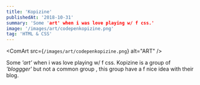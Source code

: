 ```yaml
---
title: 'Kopizine'
publishedAt: '2018-10-31'
summary: 'Some 'art' when i was love playing w/ f css.'
image: '/images/art/codepenkopizine.png'
tag: 'HTML & CSS'
---
```


<ComArt
src={`/images/art/codepenkopizine.png`}
alt="ART"
/>

Some *'art'* when i was love playing w/ f css. Kopizine is a group of *'bloggger'* but not a common group , this group have a f nice idea with their blog.

<BtnArea>
<BtnDownload
href='https://codepen.io/yourbaemyb/pen/bmPBxr'
text='Download'
/>
<BtnSource
href='https://codepen.io/yourbaemyb/pen/bmPBxr'
text='Source'
/>
</BtnArea>